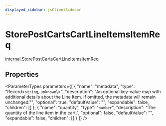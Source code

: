 ```yaml
---
displayed_sidebar: jsClientSidebar
---
```



# StorePostCartsCartLineItemsItemReq

[internal](../../modules/internal.mdx).StorePostCartsCartLineItemsItemReq

## Properties

<ParameterTypes parameters={[
  {
    "name": "metadata",
    "type": "Record<`string`, `unknown`\\>",
    "description": "An optional key-value map with additional details about the Line Item. If omitted, the metadata will remain unchanged.\"",
    "optional": true,
    "defaultValue": "",
    "expandable": false,
    "children": []
  },
  {
    "name": "quantity",
    "type": "`number`",
    "description": "The quantity of the line item in the cart.",
    "optional": false,
    "defaultValue": "",
    "expandable": false,
    "children": []
  }
]} />
